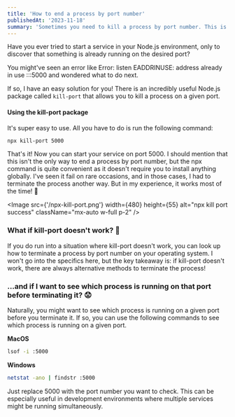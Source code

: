 ```yaml
---
title: 'How to end a process by port number'
publishedAt: '2023-11-18'
summary: 'Sometimes you need to kill a process by port number. This is how you do it.'
---
```


Have you ever tried to start a service in your Node.js environment, only to discover that something is already running on the desired port?

You might've seen an error like Error: listen EADDRINUSE: address already in use :::5000 and wondered what to do next.

If so, I have an easy solution for you! There is an incredibly useful Node.js package called `kill-port` that allows you to kill a process on a given port.

#### Using the kill-port package

It's super easy to use. All you have to do is run the following command:

```bash
npx kill-port 5000
```

That's it! Now you can start your service on port 5000. I should mention that this isn't the only way to end a process by port number, but the npx command is quite convenient as it doesn't require you to install anything globally. I've seen it fail on rare occasions, and in those cases, I had to terminate the process another way. But in my experience, it works most of the time! 🤣

<Image
  src={'/npx-kill-port.png'}
  width={480}
  height={55}
  alt="npx kill port success"
  className="mx-auto w-full p-2"
/>


### What if kill-port doesn't work? 🤔
If you do run into a situation where kill-port doesn't work, you can look up how to terminate a process by port number on your operating system. I won't go into the specifics here, but the key takeaway is: if kill-port doesn't work, there are always alternative methods to terminate the process!

### ...and if I want to see which process is running on that port before terminating it? 😟

Naturally, you might want to see which process is running on a given port before you terminate it. If so, you can use the following commands to see which process is running on a given port.

**MacOS**

```bash
lsof -i :5000
```

**Windows**

```bash
netstat -ano | findstr :5000
```

Just replace 5000 with the port number you want to check. This can be especially useful in development environments where multiple services might be running simultaneously.
